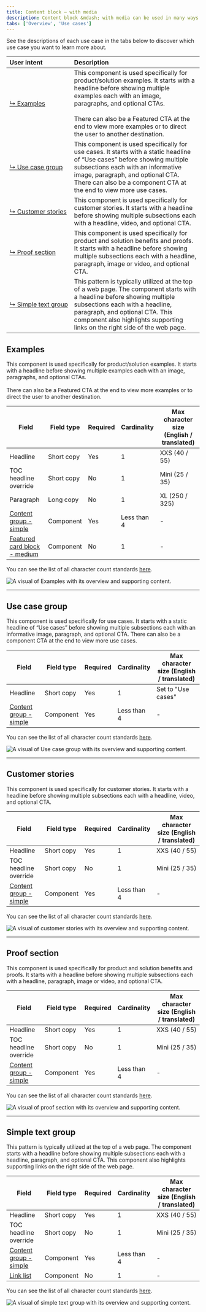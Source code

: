 ```yaml
---
title: Content block – with media
description: Content block &mdash; with media can be used in many ways such as Examples, Use cases, customer stories, proofs, and simple text groups.
tabs: ['Overview', 'Use cases']
---
```


See the descriptions of each use case in the tabs below to discover which use case you want to learn more about.

| User intent | Description |
| :---| :--- |
| [&#x21b3;&nbsp;Examples](#examples) | This component is used specifically for product/solution examples. It starts with a headline before showing multiple examples each with an image, paragraphs, and optional CTAs. <br></br>There can also be a Featured CTA at the end to view more examples or to direct the user to another destination. |
| [&#x21b3;&nbsp;Use&nbsp;case&nbsp;group](#use-case-group) | This component is used specifically for use cases. It starts with a static headline of “Use cases” before showing multiple subsections each with an informative image, paragraph, and optional CTA. There can also be a component CTA at the end to view more use cases. |
| [&#x21b3;&nbsp;Customer&nbsp;stories](#customer-stories) | This component is used specifically for customer stories. It starts with a headline before showing multiple subsections each with a headline, video, and optional CTA. |
| [&#x21b3;&nbsp;Proof&nbsp;section](#proof-section) | This component is used specifically for product and solution benefits and proofs. It starts with a headline before showing multiple subsections each with a headline, paragraph, image or video, and optional CTA. |
| [&#x21b3;&nbsp;Simple&nbsp;text&nbsp;group](#simple-text-group) | This pattern is typically utilized at the top of a web page. The component starts with a headline before showing multiple subsections each with a headline, paragraph, and optional CTA. This component also highlights supporting links on the right side of the web page. |

## Examples

This component is used specifically for product/solution examples. It starts with a headline before showing multiple examples each with an image, paragraphs, and optional CTAs. <br></br>There can also be a Featured CTA at the end to view more examples or to direct the user to another destination.

| Field | Field type | Required   | Cardinality | Max character size (English / translated)     |
| -------- | --------- | ---------- | ---------- | ----------|
| Headline | Short copy | Yes   | 1 | XXS (40 / 55)|
| TOC headline override | Short copy | No | 1 | Mini (25 / 35) |
| Paragraph  | Long copy | No | 1 | XL (250 / 325)   |
| [Content group - simple](https://www.ibm.com/standards/web/carbon-for-ibm-dotcom/components/content-group-simple) | Component | Yes | Less than 4 | - |
| [Featured card block - medium](https://www.ibm.com/standards/web/carbon-for-ibm-dotcom/components/feature-card-block#feature-card-block-medium) | Component | No | 1 | - |

You can see the list of all character count standards <a href="https://github.com/carbon-design-system/carbon-for-ibm-dotcom-website/wiki/Character-count-standards" target="_blank">here</a>.

![A visual of Examples with its overview and supporting content.](/images/examples.jpg)

<hr></hr>

## Use case group

This component is used specifically for use cases. It starts with a static headline of “Use cases” before showing multiple subsections each with an informative image, paragraph, and optional CTA. There can also be a component CTA at the end to view more use cases.

| Field | Field type | Required   | Cardinality | Max character size (English / translated)     |
| -------- | --------- | ---------- | ---------- | ----------|
| Headline | Short copy | Yes   | 1 | Set to "Use cases" |
| [Content group - simple](https://www.ibm.com/standards/web/carbon-for-ibm-dotcom/components/content-group-simple) | Component | Yes | Less than 4 | - |

You can see the list of all character count standards <a href="https://github.com/carbon-design-system/carbon-for-ibm-dotcom-website/wiki/Character-count-standards" target="_blank">here</a>.

![A visual of Use case group with its overview and supporting content.](/images/use-case-group.jpg)

<hr></hr>

## Customer stories

This component is used specifically for customer stories. It starts with a headline before showing multiple subsections each with a headline, video, and optional CTA.

| Field | Field type | Required   | Cardinality | Max character size (English / translated)     |
| -------- | --------- | ---------- | ---------- | ----------|
| Headline | Short copy | Yes   | 1 | XXS (40 / 55)|
| TOC headline override | Short copy | No | 1 | Mini (25 / 35) |
| [Content group - simple](https://www.ibm.com/standards/web/carbon-for-ibm-dotcom/components/content-group-simple) | Component | Yes | Less than 4 | - |

You can see the list of all character count standards <a href="https://github.com/carbon-design-system/carbon-for-ibm-dotcom-website/wiki/Character-count-standards" target="_blank">here</a>.

![A visual of customer stories with its overview and supporting content.](/images/customer-stories.jpg)

<hr></hr>

## Proof section

This component is used specifically for product and solution benefits and proofs. It starts with a headline before showing multiple subsections each with a headline, paragraph, image or video, and optional CTA.

| Field | Field type | Required   | Cardinality | Max character size (English / translated)     |
| -------- | --------- | ---------- | ---------- | ----------|
| Headline | Short copy | Yes   | 1 | XXS (40 / 55)|
| TOC headline override | Short copy | No | 1 | Mini (25 / 35) |
| [Content group - simple](https://www.ibm.com/standards/web/carbon-for-ibm-dotcom/components/content-group-simple) | Component | Yes | Less than 4 | - |

You can see the list of all character count standards <a href="https://github.com/carbon-design-system/carbon-for-ibm-dotcom-website/wiki/Character-count-standards" target="_blank">here</a>.

![A visual of proof section with its overview and supporting content.](/images/proof-section.jpg)

<hr></hr>

## Simple text group

This pattern is typically utilized at the top of a web page. The component starts with a headline before showing multiple subsections each with a headline, paragraph, and optional CTA.
This component also highlights supporting links on the right side of the web page.

| Field | Field type | Required   | Cardinality | Max character size (English / translated)     |
| -------- | --------- | ---------- | ---------- | ----------|
| Headline | Short copy | Yes   | 1 | XXS (40 / 55)|
| TOC headline override | Short copy | No | 1 | Mini (25 / 35) |
| [Content group - simple](https://www.ibm.com/standards/web/carbon-for-ibm-dotcom/components/content-group-simple) | Component | Yes | Less than 4 | - |
| [Link list](https://www.ibm.com/standards/web/carbon-for-ibm-dotcom/components/link-list) | Component | No | 1 | - |

You can see the list of all character count standards <a href="https://github.com/carbon-design-system/carbon-for-ibm-dotcom-website/wiki/Character-count-standards" target="_blank">here</a>.

![A visual of simple text group with its overview and supporting content.](/images/simple-text-group.jpg)

